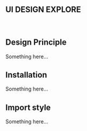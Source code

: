 <Meta title="UI DESIGN /Intro" />

## UI DESIGN EXPLORE

<br />

## Design Principle

Something here...

## Installation

Something here...

## Import style

Something here...